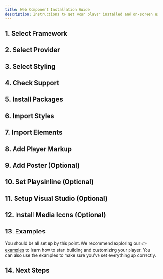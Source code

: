 ```yaml
---
title: Web Component Installation Guide
description: Instructions to get your player installed and on-screen using Web Components.
---
```




## 1. Select Framework

<FrameworkSelection />

## 2. Select Provider

<ProviderSelection />

## 3. Select Styling

<StylingSelection />

## 4. Check Support

<BrowserSupport />

## 5. Install Packages

<InstallPackages />

## 6. Import Styles

<ImportStyles />

## 7. Import Elements

<ImportElements />

## 8. Add Player Markup

<AddPlayerMarkup />

## 9. Add Poster (Optional)

<AddPoster />

## 10. Set Playsinline (Optional)

<SetPlaysinline />

## 11. Setup Visual Studio (Optional)

<VSCodeSetup />

## 12. Install Media Icons (Optional)

<MediaIconsSetup />

## 13. Examples

You should be all set up by this point. We recommend exploring our 👉 [examples][wc-examples] to
learn how to start building and customizing your player. You can also use the examples to make
sure you've set everything up correctly.

[wc-examples]: https://github.com/vidstack/examples/tree/main/player/web-components

## 14. Next Steps

<NextSteps />
